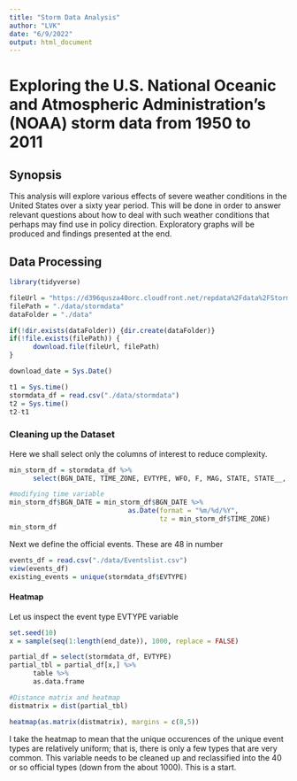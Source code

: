 ```yaml
---
title: "Storm Data Analysis"
author: "LVK"
date: "6/9/2022"
output: html_document
---
```


# Exploring the U.S. National Oceanic and Atmospheric Administration's (NOAA) storm data from 1950 to 2011

## Synopsis
This analysis will explore various effects of severe weather conditions in the United States over a sixty year period. This will be done in order to answer relevant questions about how to deal with such weather conditions that perhaps may find use in policy direction. Exploratory graphs will be produced and findings presented at the end.


## Data Processing
```r
library(tidyverse)
```


```r

fileUrl = "https://d396qusza40orc.cloudfront.net/repdata%2Fdata%2FStormData.csv.bz2"
filePath = "./data/stormdata"
dataFolder = "./data"

if(!dir.exists(dataFolder)) {dir.create(dataFolder)}
if(!file.exists(filePath)) {
      download.file(fileUrl, filePath)
}

download_date = Sys.Date()
```


``` r
t1 = Sys.time()
stormdata_df = read.csv("./data/stormdata")
t2 = Sys.time()
t2-t1

```

### Cleaning up the Dataset
Here we shall select only the columns of interest to reduce complexity.
``` r
min_storm_df = stormdata_df %>%
      select(BGN_DATE, TIME_ZONE, EVTYPE, WFO, F, MAG, STATE, STATE__, LENGTH, WIDTH)

#modifying time variable
min_storm_df$BGN_DATE = min_storm_df$BGN_DATE %>% 
                              as.Date(format = "%m/%d/%Y", 
                                      tz = min_storm_df$TIME_ZONE)
min_storm_df
```

Next we define the official events. These are 48 in number
``` r
events_df = read.csv("./data/Eventslist.csv")
view(events_df)
existing_events = unique(stormdata_df$EVTYPE)

```

#### Heatmap
Let us inspect the event type EVTYPE variable
```r
set.seed(10)
x = sample(seq(1:length(end_date)), 1000, replace = FALSE)

partial_df = select(stormdata_df, EVTYPE)
partial_tbl = partial_df[x,] %>%
      table %>%
      as.data.frame

#Distance matrix and heatmap
distmatrix = dist(partial_tbl)

heatmap(as.matrix(distmatrix), margins = c(8,5))
```
I take the heatmap to mean that the unique occurences of the unique event types are relatively uniform; that is, there is only a few types that are very common. This variable needs to be cleaned up and reclassified into the 40 or so official types (down from the about 1000). This is a start. 

